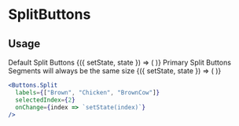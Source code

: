 

<Meta title="Components|Buttons|SplitButton" />

# SplitButtons

## Usage

<Story name="SplitButtons">
  <div>
    <StoryHelpers.Text underlined>Default Split Buttons</StoryHelpers.Text>
    <StoryHelpers.StateContainer initialState={0}>
      {({ setState, state }) => (
        <Buttons.Split
          labels={["Brown", "Chicken", "BrownCow"]}
          selectedIndex={state}
          onChange={setState}
        />
      )}
    </StoryHelpers.StateContainer>
    <StoryHelpers.Margin />
    <StoryHelpers.Text underlined>Primary Split Buttons</StoryHelpers.Text>
    <StoryHelpers.Text italicize>
      Segments will always be the same size
    </StoryHelpers.Text>
    <StoryHelpers.StateContainer initialState={1}>
      {({ setState, state }) => (
        <Buttons.Split
          color={Color.teal500}
          labels={["Collections", "Search", "Select an item at random"]}
          selectedIndex={state}
          onChange={setState}
        />
      )}
    </StoryHelpers.StateContainer>
  </div>
</Story>

```jsx
<Buttons.Split
  labels={["Brown", "Chicken", "BrownCow"]}
  selectedIndex={2}
  onChange={index => `setState(index)`}
/>
```

<Props of={Buttons.Split} />
